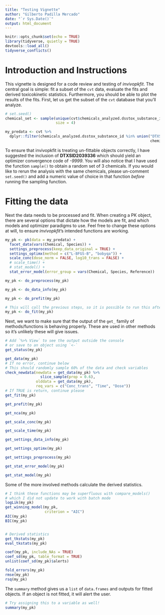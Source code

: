 ```yaml
---
title: "Testing Vignette"
author: "Gilberto Padilla Mercado"
date: "`r Sys.Date()`"
output: html_document
---
```


```r
knitr::opts_chunk$set(echo = TRUE)
library(tidyverse, quietly = TRUE)
devtools::load_all()
tidyverse_conflicts()
```

# Introduction and Instructions

This vignette is designed for a code review and testing of _invivopkfit_.
The central goal is simple: fit a subset of the `cvt` data, evaluate the fits
and derived toxicokinetic statistics.
Furthermore, you should be able to plot the results of the fits.
First, let us get the subset of the `cvt` database that you'll analyze.

```r
# set.seed()
chemical_set <- sample(unique(cvt$chemicals_analyzed.dsstox_substance_id),
                       size = 4)

my_predata <- cvt %>%
  dplyr::filter(chemicals_analyzed.dsstox_substance_id %in% union("DTXSID2039336",
                                                                  chemical_set))
```

To ensure that invivopkfit is treating un-fittable objects correctly, I have
suggested the inclusion of **DTXSID2039336** which should yield an optimizer
convergence code of _-9999_.
You will also notice that I have used the function `sample()` to obtain a random
set of 3 chemicals. If you would like to rerun the analysis with the same chemicals,
please un-comment `set.seed()` and add a numeric value of choice in that function
_before_ running the sampling function.


# Fitting the data

Next the data needs to be processed and fit.
When creating a PK object, there are several options that dictate how the models
are fit, and which models and optimizer paradigms to use.
Feel free to change these options at will, to ensure _invivopkfit_'s intended
functions are working.

```r
my_pk <- pk(data = my_predata) +
  facet_data(vars(Chemical, Species)) +
  settings_preprocess(keep_data_original = TRUE) +
  settings_optimx(method = c("L-BFGS-B", "bobyqa")) +
  scale_conc(dose_norm = FALSE, log10_trans = FALSE) +
  # scale_time() +
  # stat_model() +
  stat_error_model(error_group = vars(Chemical, Species, Reference))

my_pk <- do_preprocess(my_pk)

my_pk <- do_data_info(my_pk)

my_pk <- do_prefit(my_pk)

# This will call the previous steps, so it is possible to run this after pk()
my_pk <- do_fit(my_pk) 
```

Next, we want to make sure that the output of the
`get_` family of methods/functions is behaving properly.
These are used in other methods so it's unlikely these will give issues.

```r
# Add `%>% View` to see the output outside the console
# or save to an object using `<-`
get_status(my_pk)

get_data(my_pk) 
# If no error, continue below
# This should randomly sample 60% of the data and check variables
check_newdata(newdata = get_data(my_pk) %>%
                slice_sample(prop = 0.6),
              olddata = get_data(my_pk),
              req_vars = c("Conc_trans", "Time", "Dose"))
# If TRUE is return, continue please
get_fit(my_pk)

get_prefit(my_pk)

get_nca(my_pk)

get_scale_conc(my_pk)

get_scale_time(my_pk)

get_settings_data_info(my_pk)

get_settings_optimx(my_pk)

get_settings_preprocess(my_pk)

get_stat_error_model(my_pk)

get_stat_model(my_pk)


```

Some of the more involved methods calculate the derived statistics.

```r

# I think these functions may be superfluous with compare_models()
# which I did not update to work with batch mode
logLik(my_pk)
get_winning_model(my_pk,
                  criterion = "AIC")
AIC(my_pk)
BIC(my_pk)


# Derived statistics
get_tkstats(my_pk)
eval_tkstats(my_pk)

coef(my_pk, include_NAs = TRUE)
coef_sd(my_pk, table_format = TRUE)
unlist(coef_sd(my_pk)$alerts)

fold_errors(my_pk)
rmse(my_pk)
rsq(my_pk)

```

The `summary` method gives us a `list` of `data.frames` and outputs
for fitted objects. If an object is not fitted, it will alert the user.

```r
# Try assigning this to a variable as well!
summary(my_pk)
```

